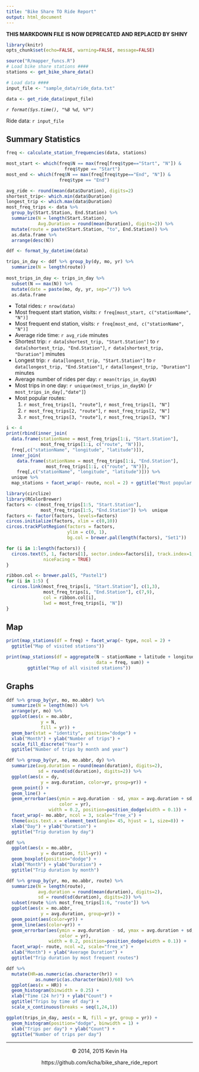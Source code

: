```yaml
---
title: "Bike Share TO Ride Report"
output: html_document
---
```


**THIS MARKDOWN FILE IS NOW DEPRECATED AND REPLACED BY SHINY**

```r
library(knitr)
opts_chunk$set(echo=FALSE, warning=FALSE, message=FALSE)

source("R/mapper_funcs.R")
# Load bike share stations ####
stations <- get_bike_share_data()

# Load data ####
input_file <- "sample_data/ride_data.txt"

data <- get_ride_data(input_file)
```

*`r format(Sys.time(), "%B %d, %Y")`*

Ride data: ``r input_file``

## Summary Statistics

```r
freq <- calculate_station_frequencies(data, stations)

most_start <- which(freq$N == max(freq[freq$type=="Start", "N"]) & 
                      freq$type == "Start")
most_end <- which(freq$N == max(freq[freq$type=="End", "N"]) & 
                    freq$type == "End")

avg_ride <- round(mean(data$Duration), digits=2)
shortest_trip<- which.min(data$Duration)
longest_trip <- which.max(data$Duration)
most_freq_trips <- data %>% 
  group_by(Start.Station, End.Station) %>% 
  summarize(N = length(Start.Station), 
            Avg.Duration = round(mean(Duration), digits=2)) %>% 
  mutate(route = paste(Start.Station, "to", End.Station)) %>%
  as.data.frame %>%
  arrange(desc(N))

ddf <- format_by_datetime(data)

trips_in_day <- ddf %>% group_by(dy, mo, yr) %>% 
  summarize(N = length(route))
  
most_trips_in_day <- trips_in_day %>%
  subset(N == max(N)) %>%
  mutate(date = paste(mo, dy, yr, sep="/")) %>% 
  as.data.frame
```

- Total rides: `r nrow(data)`
- Most frequent start station, visits: `r freq[most_start, c("stationName", "N")]`
- Most frequent end station, visits: `r freq[most_end, c("stationName", "N")]`
- Average ride time: `r avg_ride` minutes
- Shortest trip: `r data[shortest_trip, "Start.Station"]` to 
`r data[shortest_trip, "End.Station"]`, `r data[shortest_trip, "Duration"]` minutes
- Longest trip: `r data[longest_trip, "Start.Station"]` to 
`r data[longest_trip, "End.Station"]`, `r data[longest_trip, "Duration"]` minutes
- Average number of rides per day: `r mean(trips_in_day$N)`
- Most trips in one day: `r unique(most_trips_in_day$N)` (`r most_trips_in_day[,"date"]`)
- Most popular routes:
    1. `r most_freq_trips[1, "route"]`, `r most_freq_trips[1, "N"]`
    1. `r most_freq_trips[2, "route"]`, `r most_freq_trips[2, "N"]`
    1. `r most_freq_trips[3, "route"]`, `r most_freq_trips[3, "N"]`

```r
i <- 4
print(rbind(inner_join(
  data.frame(stationName = most_freq_trips[1:i, "Start.Station"],
             most_freq_trips[1:i, c("route", "N")]), 
  freq[,c("stationName", "longitude", "latitude")]),
  inner_join(
    data.frame(stationName = most_freq_trips[1:i, "End.Station"],
               most_freq_trips[1:i, c("route", "N")]), 
    freq[,c("stationName", "longitude", "latitude")])) %>%
  unique %>%
  map_stations + facet_wrap(~ route, ncol = 2) + ggtitle("Most popular routes"))
```



```r
library(circlize)
library(RColorBrewer)
factors <- c(most_freq_trips[1:5, "Start.Station"], 
             most_freq_trips[1:5, "End.Station"]) %>%  unique
factors <- factor(factors, levels=factors)
circos.initialize(factors, xlim = c(0,10))
circos.trackPlotRegion(factors = factors, 
                       ylim = c(0, 1), 
                       bg.col = brewer.pal(length(factors), "Set1"))

for (i in 1:length(factors)) {
  circos.text(5, 1, factors[1], sector.index=factors[i], track.index=1,
              niceFacing = TRUE)
}

ribbon.col <- brewer.pal(5, "Pastel1")
for (i in 1:5) {
  circos.link(most_freq_trips[i, "Start.Station"], c(1,3), 
              most_freq_trips[i, "End.Station"], c(7,9),
              col = ribbon.col[i],
              lwd = most_freq_trips[i, "N"])
}

```


## Map
```r
print(map_stations(df = freq) + facet_wrap(~ type, ncol = 2) +
  ggtitle("Map of visited stations"))
```

```r
print(map_stations(df = aggregate(N ~ stationName + latitude + longitude, 
                                  data = freq, sum)) + 
        ggtitle("Map of all visited stations"))
```

## Graphs
```r
ddf %>% group_by(yr, mo, mo.abbr) %>% 
  summarize(N = length(mo)) %>%
  arrange(yr, mo) %>%
  ggplot(aes(x = mo.abbr, 
             y = N, 
             fill = yr)) + 
  geom_bar(stat = "identity", position="dodge") +
  xlab("Month") + ylab("Number of trips") +
  scale_fill_discrete("Year") +
  ggtitle("Number of trips by month and year")
```

```r
ddf %>% group_by(yr, mo, mo.abbr, dy) %>%
  summarize(avg.duration = round(mean(duration), digits=2),
            sd = round(sd(duration), digits=2)) %>%
  ggplot(aes(x = dy,
             y = avg.duration, color=yr, group=yr)) +
  geom_point() +
  geom_line() +
  geom_errorbar(aes(ymin = avg.duration - sd, ymax = avg.duration + sd, 
                    color = yr), 
                width = 0.2, position=position_dodge(width = 0.1)) +
  facet_wrap(~ mo.abbr, ncol = 3, scale="free_x") +
  theme(axis.text.x = element_text(angle= 45, hjust = 1, size=8)) +
  xlab("Day") + ylab("Duration") +
  ggtitle("Trip duration by day")
```

```r
ddf %>%
  ggplot(aes(x = mo.abbr,
             y = duration, fill=yr)) +
  geom_boxplot(position="dodge") +
  xlab("Month") + ylab("Duration") +
  ggtitle("Trip duration by month")
```

```r
ddf %>% group_by(yr, mo, mo.abbr, route) %>%
  summarize(N = length(route),
            avg.duration = round(mean(duration), digits=2),
            sd = round(sd(duration), digits=2)) %>%
  subset(route %in% most_freq_trips[1:6, "route"]) %>%
  ggplot(aes(x = mo.abbr,
             y = avg.duration, group=yr)) +
  geom_point(aes(color=yr)) +
  geom_line(aes(color=yr)) +
  geom_errorbar(aes(ymin = avg.duration - sd, ymax = avg.duration + sd, 
                    color = yr), 
                width = 0.2, position=position_dodge(width = 0.1)) +
  facet_wrap(~ route, ncol =2, scale="free_x") +
  xlab("Month") + ylab("Average Duration") +
  ggtitle("Trip duration by most frequent routes")
```

```r
ddf %>% 
  mutate(HR=as.numeric(as.character(hr)) + 
           as.numeric(as.character(min))/60) %>%
  ggplot(aes(x = HR)) +
  geom_histogram(binwidth = 0.25) +
  xlab("Time (24 hr)") + ylab("Count") +
  ggtitle("Trips by time of day") +
  scale_x_continuous(breaks = seq(1,24,1))
```

```r
ggplot(trips_in_day, aes(x = N, fill = yr, group = yr)) +
  geom_histogram(position="dodge", binwidth = 1) +
  xlab("Trips per day") + ylab("Count") +
  ggtitle("Number of trips per day")
```

<center>
<hr>
&copy; 2014, 2015 Kevin Ha

https://github.com/kcha/bike_share_ride_report
</center>
